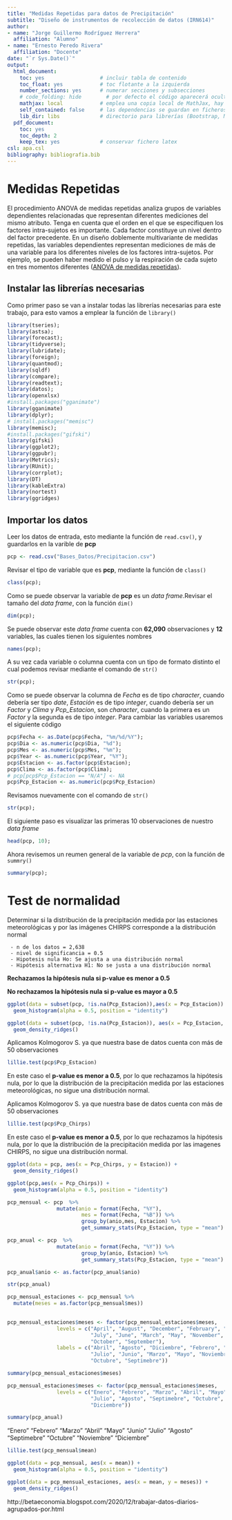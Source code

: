 ```yaml
---
title: "Medidas Repetidas para datos de Precipitación"
subtitle: "Diseño de instrumentos de recolección de datos (IRN614)"
author:
- name: "Jorge Guillermo Rodríguez Herrera"
  affiliation: "Alumno"
- name: "Ernesto Peredo Rivera"
  affiliation: "Docente"
date: "`r Sys.Date()`"
output:
  html_document:
    toc: yes                  # incluir tabla de contenido
    toc_float: yes            # toc flotante a la izquierda
    number_sections: yes      # numerar secciones y subsecciones
    # code_folding: hide        # por defecto el código aparecerá oculto
    mathjax: local            # emplea una copia local de MathJax, hay que establecer:
    self_contained: false     # las dependencias se guardan en ficheros externos
    lib_dir: libs             # directorio para librerías (Bootstrap, MathJax, ...)
  pdf_document:
    toc: yes
    toc_depth: 2
    keep_tex: yes             # conservar fichero latex
csl: apa.csl
bibliography: bibliografia.bib
---
```


# Medidas Repetidas



El procedimiento ANOVA de medidas repetidas analiza grupos de variables dependientes relacionadas que representan diferentes mediciones del mismo atributo. Tenga en cuenta que el orden en el que se especifiquen los factores intra-sujetos es importante. Cada factor constituye un nivel dentro del factor precedente. En un diseño doblemente multivariante de medidas repetidas, las variables dependientes representan mediciones de más de una variable para los diferentes niveles de los factores intra-sujetos. Por ejemplo, se pueden haber medido el pulso y la respiración de cada sujeto en tres momentos diferentes ([ANOVA de medidas repetidas](https://www.ibm.com/docs/es/spss-statistics/beta?topic=statistics-repeated-measures-anova)). 



## Instalar las librerías necesarias

Como primer paso se van a instalar todas las librerías necesarias para este 
trabajo, para esto vamos a emplear la función de `library()`
```r
library(tseries);
library(astsa);
library(forecast);
library(tidyverse);
library(lubridate);
library(foreign);
library(quantmod);
library(sqldf)
library(compare);
library(readtext);
library(datos);
library(openxlsx) 
#install.packages("gganimate")
library(gganimate)
library(dplyr);
# install.packages("memisc")
library(memisc);
#install.packages("gifski")
library(gifski)
library(ggplot2);
library(ggpubr);
library(Metrics);
library(RUnit);
library(corrplot);
library(DT)
library(kableExtra)
library(nortest)
library(ggridges)
```



## Importar los datos


Leer los datos de entrada, esto mediante la función de `read.csv()`, y guardarlos
en la varible de **pcp**
```r
pcp <- read.csv("Bases_Datos/Precipitacion.csv")
```



Revisar el tipo de variable que es **pcp**, mediante la función de `class()`
```r
class(pcp);
```


Como se puede observar la variable de **pcp** es un *data frame*.Revisar el tamaño del *data frame*, con la función `dim()`
```r
dim(pcp);
```


Se puede observar este *data frame* cuenta con **62,090** observaciones y **12** variables, las cuales tienen los siguientes nombres
```r
names(pcp);
```


A su vez cada variable o columna cuenta con un tipo de formato distinto el cual podemos revisar mediante el comando de `str()`
```r
str(pcp);
```


Como se puede observar la columna de *Fecha* es de tipo *character*, cuando debería ser tipo *date*, *Estación* es de tipo *integer*, cuando debería ser un *Factor* y *Clima* y *Pcp_Estacion*, son *character*, cuando la primera es un *Factor* y la segunda es de tipo *integer*. Para cambiar las variables usaremos el siguiente código
```r
pcp$Fecha <- as.Date(pcp$Fecha, "%m/%d/%Y");
pcp$Dia <- as.numeric(pcp$Dia, "%d");
pcp$Mes <- as.numeric(pcp$Mes, "%m");
pcp$Year <- as.numeric(pcp$Year, "%Y");
pcp$Estacion <- as.factor(pcp$Estacion);
pcp$Clima <- as.factor(pcp$Clima);
# pcp[pcp$Pcp_Estacion == "N/A"] <- NA
pcp$Pcp_Estacion <- as.numeric(pcp$Pcp_Estacion)
```


Revisamos nuevamente con el comando de `str()`
```r
str(pcp);
```


El siguiente paso es visualizar las primeras 10 observaciones de nuestro *data frame*
```r
head(pcp, 10);
```



Ahora revisemos un reumen general de la variable de *pcp*, con la función de `summry()`
```r
summary(pcp);
```


# Test de normalidad


Determinar si la distribución de la precipitación medida por las estaciones meteorológicas y por las imágenes CHIRPS corresponde a la distribución normal


     - n de los datos = 2,638
     - nivel de significancia = 0.5
     - Hipotesis nula Ho: Se ajusta a una distribución normal
     - Hipótesis alternativa H1: No se justa a una distribución normal


**Rechazamos la hipótesis nula si p-value es menor a 0.5**

**No rechazamos la hipótesis nula si p-value es mayor a 0.5**



```r
ggplot(data = subset(pcp, !is.na(Pcp_Estacion)),aes(x = Pcp_Estacion)) + 
  geom_histogram(alpha = 0.5, position = "identity")
```



```r
ggplot(data = subset(pcp, !is.na(Pcp_Estacion)), aes(x = Pcp_Estacion, y = Estacion, na.omit = TRUE)) +
  geom_density_ridges()
```


Aplicamos Kolmogorov S. ya que nuestra base de datos cuenta con más de 50 observaciones

```r
lillie.test(pcp$Pcp_Estacion)
```

En este caso el **p-value es menor a 0.5**, por lo que rechazamos la hipótesis nula, por lo que la distribución de la precipitación medida por las estaciones meteorológicas, no sigue una distribución normal.



Aplicamos Kolmogorov S. ya que nuestra base de datos cuenta con más de 50 observaciones

```r
lillie.test(pcp$Pcp_Chirps)
```

En este caso el **p-value es menor a 0.5**, por lo que rechazamos la hipótesis nula, por lo que la distribución de la precipitación medida por las imagenes CHIRPS, no sigue una distribución normal.



```r
ggplot(data = pcp, aes(x = Pcp_Chirps, y = Estacion)) +
  geom_density_ridges()
```


```r
ggplot(pcp,aes(x = Pcp_Chirps)) + 
  geom_histogram(alpha = 0.5, position = "identity")
```





```r
pcp_mensual <- pcp  %>% 
                mutate(anio = format(Fecha, "%Y"),
                        mes = format(Fecha, "%B")) %>% 
                        group_by(anio,mes, Estacion) %>% 
                        get_summary_stats(Pcp_Estacion, type = "mean")
```



```r
pcp_anual <- pcp  %>% 
                mutate(anio = format(Fecha, "%Y")) %>% 
                        group_by(anio, Estacion) %>% 
                        get_summary_stats(Pcp_Estacion, type = "mean")
```


```r
pcp_anual$anio <- as.factor(pcp_anual$anio)
```


```r
str(pcp_anual)
```


```r
pcp_mensual_estaciones <- pcp_mensual %>% 
  mutate(meses = as.factor(pcp_mensual$mes)) 
  
```


```r
pcp_mensual_estaciones$meses <- factor(pcp_mensual_estaciones$meses, 
                levels = c("April", "August", "December", "February", "January",
                           "July", "June", "March", "May", "November",
                           "October", "September"),
                labels = c("Abril", "Agosto", "Diciembre", "Febrero", "Enero",
                           "Julio", "Junio", "Marzo", "Mayo", "Noviembre",
                           "Octubre", "Septimebre"))
```




```r
summary(pcp_mensual_estaciones$meses)
```


```r
pcp_mensual_estaciones$meses <- factor(pcp_mensual_estaciones$meses, 
                levels = c("Enero", "Febrero", "Marzo", "Abril", "Mayo","Junio",
                           "Julio", "Agosto", "Septimebre", "Octubre", "Noviembre",
                           "Diciembre"))

```




```r
summary(pcp_anual)
```


"Enero"
"Febrero"
"Marzo"
"Abril"
"Mayo"
"Junio"
"Julio"
"Agosto"
"Septimebre"
"Octubre"
"Noviembre"
"Diciembre"





```r
lillie.test(pcp_mensual$mean)
```


```r
ggplot(data = pcp_mensual, aes(x = mean)) +
  geom_histogram(alpha = 0.5, position = "identity")
```


```r
ggplot(data = pcp_mensual_estaciones, aes(x = mean, y = meses)) +
  geom_density_ridges()
```



http://betaeconomia.blogspot.com/2020/12/trabajar-datos-diarios-agrupados-por.html
